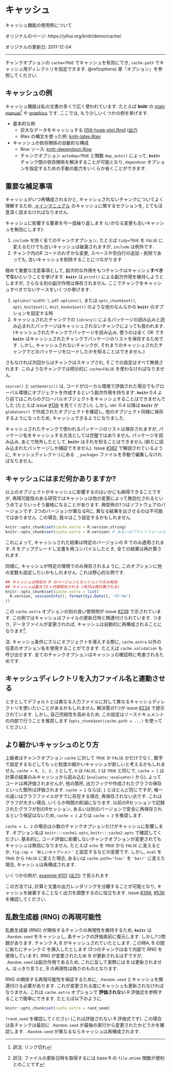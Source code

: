 <!---
title: Cache
subtitle: Examples for the cache feature
date: '2011-12-04'
slug: cache
--->

# キャッシュ {-#cache}

キャッシュ機能の使用例について

オリジナルのページ: https://yihui.org/knitr/demo/cache/

オリジナルの更新日: 2011-12-04

----

チャンクオプションの `cache=TRUE` でキャッシュを有効にでき, `cache.path` でキャッシュ用ディレクトリを指定できます. \@ref(options) 章『オプション』を参照してください.

## キャッシュの例 {-}

キャッシュ機能は私の文書の多くで広く使われています. たとえば **knitr** の [main manual](https://yihui.org/knitr/manual/)^[訳注: リンク切れ] や [graphics](http://yihui.org/knitr/demo/graphics/) です. ここでは, もう少しいくつかの例を挙げます.

- 基本的な例
  - 巨大なデータをキャッシュする [056-huge-plot.Rmd](https://github.com/yihui/knitr-examples/raw/master/056-huge-plot.Rmd) ([出力](https://github.com/yihui/knitr-examples/blob/master/056-huge-plot.md)
  - Rtex の構文を使った例: [knitr-latex.Rtex](https://github.com/yihui/knitr/blob/master/inst/examples/knitr-latex.Rtex)
- キャッシュの依存関係の自動的な構成
  - Rnw ソース: [knitr-dependson.Rnw](https://github.com/yihui/knitr-examples/blob/master/017-auto-dependson.Rnw)
  - チャンクオプション `autodep=TRUE` と関数 `dep_auto()` によって, **`knitr`** チャンク間の依存関係を解決することが可能となり, `dependson` オプションを指定するための手動の能力をいくらか省くことができます.
  
## 重要な補足事項 {-}

キャッシュがいつ再構成されるかと, キャッシュされないチャンクについてよく理解するため, [メインマニュアル](https://github.com/yihui/knitr/releases/download/doc/knitr-manual.pdf) のキャッシュに関するセクションを, とても注意深く読まなければなりません.

キャッシュに影響する要素を今一度繰り返します (いかなる変更も古いキャッシュを無効にします):

1. `include` を除く全てのチャンクオプション, たとえば `tidy=TRUE` を `FALSE` に変えるだけでも古いキャッシュは破棄されますが, `include` は例外です.
1. チャンク内のR コードのわずかな変更, スペースや空白行の追加・削除であっても, 古いキャッシュを削除することにつながります

極めて重要な注意事項として, 副次的な作用をもつチャンクはキャッシュ**すべきでない**ということを挙げます. **`knitr`** は `print()` による副次作用を維持しようとしますが, さらなる別の副次作用は保存されません. ここでチャンクをキャッシュすべきでないケースをいくつか挙げます.

1. `options('width')`, `pdf.options()`,  または `opts_chunk$set()`, `opts_knit$set()`, `knit_hooks$set()` のような他のなんらかの **`knitr`** のオプションを設定する時
1. キャッシュされたチャンクでの `library()` によるパッケージの読み込みと読み込まれたパッケージはキャッシュされないチャンクによっても扱われます. (キャッシュされたチャンクでパッケージを読み込み, 使うのは全く OK です. **`knitr`** はキャッシュされたチャンクでパッケージのリストを保存するためです. しかし, キャッシュされないチャンクが, それまでのキャッシュされたチャンクでどのパッケージをロードしたかを知ることはできません.)

さもなければ次回からはチャンクはスキップされ, そこでの設定はすべて無視されます. このようなチャンクでは明示的に `cache=FALSE` を使わなければなりません.

`source()` と `setGeneric()` は, コードがローカル環境で評価された場合でもグローバル環境にオブジェクトを作成するという副次作用を持ちます. **`knitr`** 0.4 より前ではこれらのグローバルオブジェクトをキャッシュすることはできませんでした (たとえば issue [#138](https://github.com/yihui/knitr/issues/138) を見てください). しかし ver. 0.4 以降は **`knitr`** が `globalenv()` で作成されたオブジェクトを確認し, 他のオブジェクト同様に保存するようになったため, キャッシュできるようになりました.

キャッシュされたチャンクで使われるパッケージのリストは保存されますが, パッケージ名をキャッシュする方法としては完璧ではありません. パッケージを読み込み, あとで除外したとして, **`knitr`** はそれを知ることはできません (新たに読み込まれたパッケージしか捕捉できません). Issue [#382](https://github.com/yihui/knitr/issues/382) で解説されているように, キャッシュディレクトリにある `__packages` ファイルを手動で編集しなければなりません.

## キャッシュにはまだ何かありますか? {-}

以上のオブジェクトがキャッシュに影響するのはいかにも納得できることですが, 再現可能性のある研究ではキャッシュは他の変更によって無効化されるという点でよりいっそう厳格になることがあります. 典型例の1つはソフトウェアのバージョンです. 2つのバージョンが異なるRに, 異なる結果を出させるのは不可能ではありません. この場合, 我々はこう設定するかもしれません.

```r
knitr::opts_chunk$set(cache.extra = R.version.string)
knitr::opts_chunk$set(cache.extra = R.version) # あるいはプラットフォームの違いも考慮する
```

これによって, キャッシュされた結果は特定のバージョンの R でのみ適用されます. R をアップグレードし文書を再コンパイルしたとき, 全ての結果は再計算されます.

同様に, キャッシュが特定の環境でのみ保存されるように, このオプションに他の変数も設定したいかもしれません. これは野心的な例です.

```r
## キャッシュは特定の R のバージョンとセッションでのみ有効
## キャッシュは最大で1ヶ月間保存される (来月は再計算される)
knitr::opts_chunk$set(cache.extra = list(
  R.version, sessionInfo(), format(Sys.Date(), '%Y-%m')
))
```

この `cache.extra` オプションの別の良い使用例が issue [#238](https://github.com/yihui/knitr/issues/238) で示されています. この例ではキャッシュはファイルの更新日時と関連付けられています. つまり, データファイルが変更されれば, キャッシュは自動的に再構成されることになります^[訳注: ファイルの更新日時を取得するには base R の `file.mtime` 関数が便利とのことです].

注: キャッシュ条件にさらにオブジェクトを導入する際に, `cache.extra` 以外の任意のオプション名を使用することができます. たとえば `cache.validation` も呼び出せます. 全てのチャンクオプションはキャッシュの確認時に考慮されるためです.

## キャッシュディレクトリを入力ファイル名と連動させる {-}

ときとしてデフォルトとは異なる入力ファイルに対して異なるキャッシュディレクトリを使いたいことがあるかもしれません. 解決策の1つが issue [#234](https://github.com/yihui/knitr/issues/234) で提示されています. しかし, 自己完結性を高めるため, この設定はソースドキュメントの内部で行うことを推奨します (`opts_chunk$set(cache.path = ...)` を使ってください.).

## より細かいキャッシュのとり方 {-}

上級者はチャンクオプション `cache` に対して `TRUE` か `FALSE` かだけでなく, 数字で設定するなどしてもっと粒度の細かいキャッシュが欲しいと考えるかもしれません. `cache = 0, 1, 2, 3` として, `0` は `FALSE`, `3` は `TRUE` と同じで, `cache = 1` は計算の結果のみキャッシュから読み込む (`evaluate::evaluate()` から), よってコードは再評価されませんが, 他の箇所, 出力フックや作成されたグラフの保存といった箇所は評価されます. `cache = 2` ならば, `1` とほとんど同じですが, 唯一の違いはグラフファイルがすでに存在する場合, 再保存されない点です. これはグラフが大きい場合, いくらか時間の削減になります. 以前のRセッションで記録されたグラフが別のRセッション, あるいは別のバージョンで安全に再保存されるという保証はないため, `cache = 1` よりは `cache = 2` を推奨します.

`cache = 1, 2` の場合は小数のチャンクオプションだけがキャッシュに影響します. オプション名は `knitr:::cache1.opts`, `knitr:::cache2.opts` で確認してください. 基本的に, コード評価に影響しないチャンクオプションが変更されてもキャッシュは無効になりません. たとえば `echo` を `TRUE` から `FALSE` に変えるとか, `fig.cap = '新しいキャプション'` と設定するなどの変更です. しかし, `eval` を `TRUE` から `FALSE` に変えた場合, あるいは `cache.path='foo/'` を `'bar/'` に変えた場合, キャッシュは再構成されます.

いくつかの例が, [example #101](https://github.com/yihui/knitr-examples/) ([出力](https://github.com/yihui/knitr-examples/blob/master/101-cache-levels.md)) で見られます.

この方法では, 計算と文書の出力レンダリングを分離することが可能となり,
キャッシュを破棄することなく出力を調整するのに役立ちます. issue [#396](https://github.com/yihui/knitr/issues/396), [#536](https://github.com/yihui/knitr/issues/536) を確認してください.

## 乱数生成器 (RNG) の再現可能性 {-}

乱数生成器 (RNG) が関係するチャンクの再現性を維持するため,  **`knitr`** は `.Random.seed` をキャッシュし, 各チャンクの評価直前に復元します. しかし1つ問題があります. チャンク A, B がキャッシュされていたとします. この時A, B の間に新たにチャンク C を挿入したとします (3つのチャンクは全て内部で RNG を使用しています). RNG が変更されたため B が更新されるはずですが, `.Random.seed` は副次作用であるため, これに反して実際には B は更新されません. はっきり言うと, B の再現性は偽りのものとなります.

RNG の関係する再現可能性を保証するために, `.Random.seed` とキャッシュを関連付ける必要があります. これが変更される度にキャッシュも更新されなければなりません. これは `cache.extra` オプションで **評価されない** R 評価式を参照することで簡単にできます. たとえば以下のように.

```r
knitr::opts_chunk$set(cache.extra = rand_seed)
```

`?rand_seed` を確認してください (これは評価されない R 評価式です). この場合は各チャンクは最初に `.Random.seed` が最後の実行から変更されたかどうかを確認します. `.Random.seed` が異なるならキャッシュは再構成されます.
